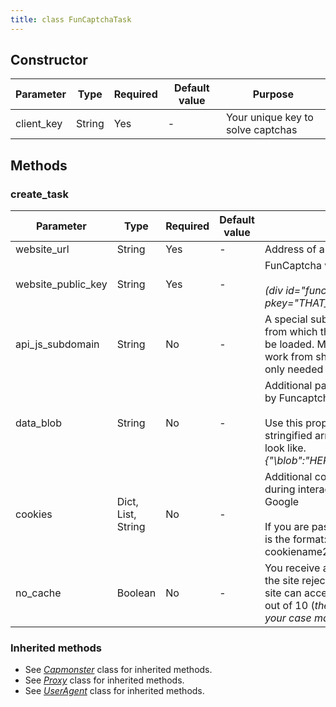 ```yaml
---
title: class FunCaptchaTask
---
```


## Constructor
|Parameter|Type|Required|Default value|Purpose|
|---------|----|--------|-------------|-------|
|client_key|String|Yes|-|Your unique key to solve captchas|

## Methods
### create_task
|Parameter|Type|Required|Default value|Purpose|
|---------|----|--------|-------------|-------|
|website_url|String|Yes|-|Address of a webpage with FunCaptcha|
|website_public_key|String|Yes|-|FunCaptcha website key <br/><br/>_(div id="funcaptcha" data-pkey="THAT_ONE")_|
|api_js_subdomain|String|No|-|A special subdomain of funcaptcha.com, from which the JS captcha widget should be loaded. Most FunCaptcha installations work from shared domains, so this option is only needed in certain rare cases.|
|data_blob|String|No|-|Additional parameter that may be required by Funcaptcha implementation. <br/><br/>Use this property to send "blob" value as a stringified array. See example how it may look like. <br/>_{"\blob\":\"HERE_COMES_THE_blob_VALUE\"}_|
|cookies|Dict, List, String|No|-|Additional cookies which we must use during interaction with target page or Google <br/><br/>If you are pass the cookies as string, here is the format: cookiename1=cookievalue1; cookiename2=cookievalue2|
|no_cache|Boolean|No|-|You receive a token, send it to the site, but the site rejects it. Moreover, sometimes the site can accept a token, e.g. in one case out of 10 (_the percentage of success in your case may be different_)|

### Inherited methods
- See [_Capmonster_](/api/class-capmonster) class for inherited methods.
- See [_Proxy_](/api/class-proxy) class for inherited methods.
- See [_UserAgent_](/api/class-useragent) class for inherited methods.